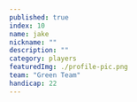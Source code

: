 ```yaml
---
published: true
index: 10
name: jake
nickname: ""
description: ""
category: players
featuredImg: ./profile-pic.png
team: "Green Team"
handicap: 22
---
```



<!-- const { nodes } = allMdx() -->
<!-- <MDXRenderer>{props.pageContext.frontmatter.blog}</MDXRenderer> -->


